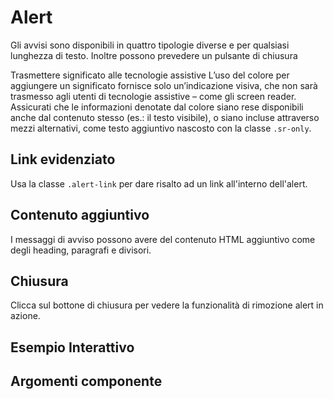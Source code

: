 
<Meta title="Documentazione/Componenti/Alert" of={Alert}/>

# Alert

Gli avvisi sono disponibili in quattro tipologie diverse e per qualsiasi lunghezza di testo. Inoltre possono prevedere un pulsante di chiusura

<Canvas>
    <Story id="componenti-alert--esempi" />
</Canvas>

<div className="docs">
    <Callout color="success" >
        <CalloutTitle>Trasmettere significato alle tecnologie assistive</CalloutTitle>
        <CalloutText>
            L’uso del colore per aggiungere un significato fornisce solo un’indicazione visiva, che non sarà trasmesso agli utenti di tecnologie assistive 
            – come gli screen reader. Assicurati che le informazioni denotate dal colore siano rese disponibili anche dal contenuto stesso (es.: il testo visibile), o siano incluse attraverso mezzi alternativi, come testo aggiuntivo nascosto con la classe <code>.sr-only</code>.
        </CalloutText>
    </Callout>
</div>


## Link evidenziato

Usa la classe `.alert-link` per dare risalto ad un link all'interno dell'alert.

<Canvas>
    <Story id="componenti-alert--link-evidenziato" />
</Canvas>

## Contenuto aggiuntivo

I messaggi di avviso possono avere del contenuto HTML aggiuntivo come degli heading, paragrafi e divisori.

<Canvas>
    <Story id="componenti-alert--contenuto-aggiuntivo" />
</Canvas>

## Chiusura

Clicca sul bottone di chiusura per vedere la funzionalità di rimozione alert in azione.

<Canvas>
    <Story id="componenti-alert--chiusura-controllata" />
</Canvas>

## Esempio Interattivo

<Canvas>
    <Story id="componenti-alert--esempi-interattivi" />
</Canvas>

## Argomenti componente

<ArgsTable of={Alert} />